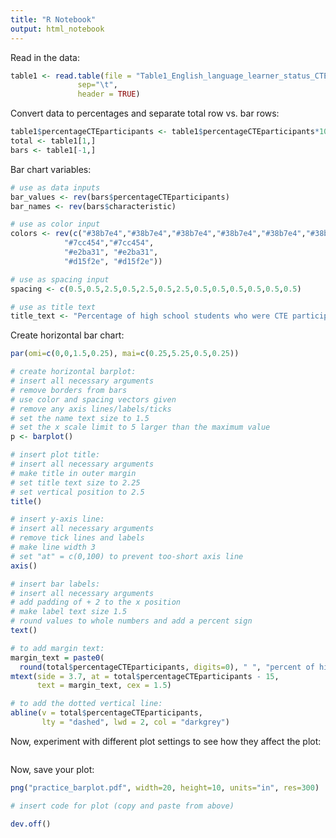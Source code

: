 ```yaml
---
title: "R Notebook"
output: html_notebook
---
```


Read in the data:

```r
table1 <- read.table(file = "Table1_English_language_learner_status_CTE_participants.txt", 
               sep="\t",
               header = TRUE)
```


Convert data to percentages and separate total row vs. bar rows:

```r
table1$percentageCTEparticipants <- table1$percentageCTEparticipants*100
total <- table1[1,]
bars <- table1[-1,]
```


Bar chart variables:

```r
# use as data inputs
bar_values <- rev(bars$percentageCTEparticipants)
bar_names <- rev(bars$characteristic)

# use as color input
colors <- rev(c("#38b7e4","#38b7e4","#38b7e4","#38b7e4","#38b7e4","#38b7e4","#38b7e4",
            "#7cc454","#7cc454",
            "#e2ba31", "#e2ba31",
            "#d15f2e", "#d15f2e"))

# use as spacing input
spacing <- c(0.5,0.5,2.5,0.5,2.5,0.5,2.5,0.5,0.5,0.5,0.5,0.5,0.5)

# use as title text
title_text <- "Percentage of high school students who were CTE participants"
```


Create horizontal bar chart:

```r
par(omi=c(0,0,1.5,0.25), mai=c(0.25,5.25,0.5,0.25))

# create horizontal barplot:
# insert all necessary arguments
# remove borders from bars
# use color and spacing vectors given
# remove any axis lines/labels/ticks
# set the name text size to 1.5 
# set the x scale limit to 5 larger than the maximum value
p <- barplot()

# insert plot title:
# insert all necessary arguments
# make title in outer margin
# set title text size to 2.25
# set vertical position to 2.5
title()

# insert y-axis line:
# insert all necessary arguments
# remove tick lines and labels
# make line width 3
# set "at" = c(0,100) to prevent too-short axis line
axis()

# insert bar labels:
# insert all necessary arguments
# add padding of + 2 to the x position
# make label text size 1.5
# round values to whole numbers and add a percent sign
text()

# to add margin text:
margin_text = paste0(
  round(total$percentageCTEparticipants, digits=0), " ", "percent of high school students were CTE participants\n(earned at least one credit in CTE)")
mtext(side = 3.7, at = total$percentageCTEparticipants - 15, 
      text = margin_text, cex = 1.5)

# to add the dotted vertical line:
abline(v = total$percentageCTEparticipants, 
       lty = "dashed", lwd = 2, col = "darkgrey")
```


Now, experiment with different plot settings to see how they affect the plot:

```r

```


Now, save your plot:

```r
png("practice_barplot.pdf", width=20, height=10, units="in", res=300)

# insert code for plot (copy and paste from above)

dev.off()
```






